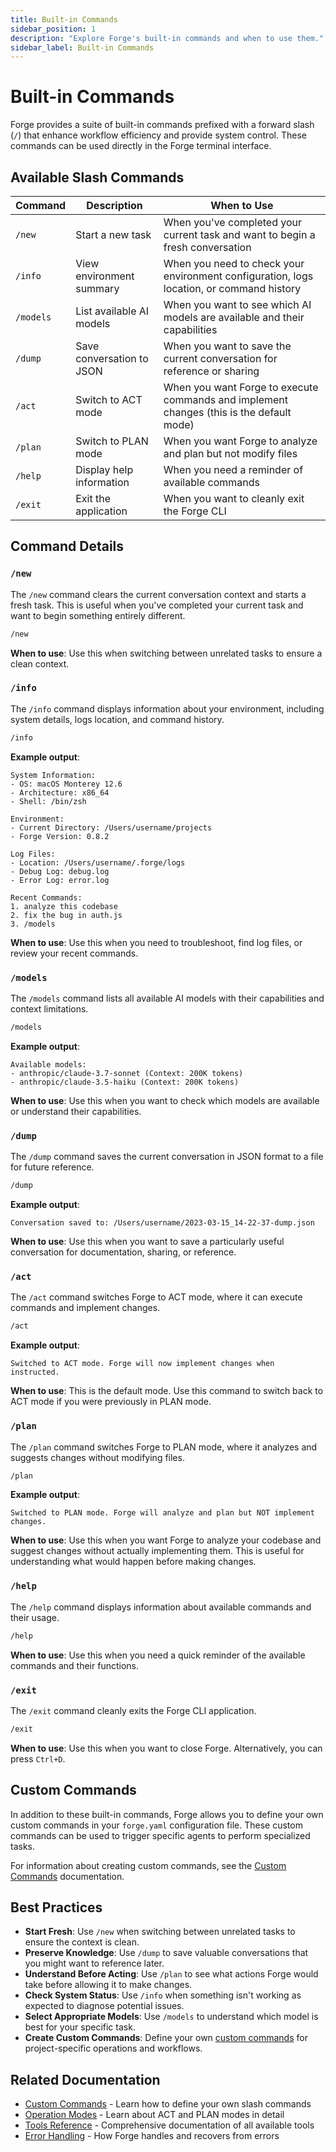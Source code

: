 ```yaml
---
title: Built-in Commands
sidebar_position: 1
description: "Explore Forge's built-in commands and when to use them."
sidebar_label: Built-in Commands
---
```


# Built-in Commands

Forge provides a suite of built-in commands prefixed with a forward slash (`/`) that enhance workflow efficiency and provide system control. These commands can be used directly in the Forge terminal interface.

## Available Slash Commands

| Command   | Description               | When to Use                                                                              |
| --------- | ------------------------- | ---------------------------------------------------------------------------------------- |
| `/new`    | Start a new task          | When you've completed your current task and want to begin a fresh conversation           |
| `/info`   | View environment summary  | When you need to check your environment configuration, logs location, or command history |
| `/models` | List available AI models  | When you want to see which AI models are available and their capabilities                |
| `/dump`   | Save conversation to JSON | When you want to save the current conversation for reference or sharing                  |
| `/act`    | Switch to ACT mode        | When you want Forge to execute commands and implement changes (this is the default mode) |
| `/plan`   | Switch to PLAN mode       | When you want Forge to analyze and plan but not modify files                             |
| `/help`   | Display help information  | When you need a reminder of available commands                                           |
| `/exit`   | Exit the application      | When you want to cleanly exit the Forge CLI                                              |

## Command Details

### `/new`

The `/new` command clears the current conversation context and starts a fresh task. This is useful when you've completed your current task and want to begin something entirely different.

```bash
/new
```

**When to use**: Use this when switching between unrelated tasks to ensure a clean context.

### `/info`

The `/info` command displays information about your environment, including system details, logs location, and command history.

```bash
/info
```

**Example output**:

```
System Information:
- OS: macOS Monterey 12.6
- Architecture: x86_64
- Shell: /bin/zsh

Environment:
- Current Directory: /Users/username/projects
- Forge Version: 0.8.2

Log Files:
- Location: /Users/username/.forge/logs
- Debug Log: debug.log
- Error Log: error.log

Recent Commands:
1. analyze this codebase
2. fix the bug in auth.js
3. /models
```

**When to use**: Use this when you need to troubleshoot, find log files, or review your recent commands.

### `/models`

The `/models` command lists all available AI models with their capabilities and context limitations.

```bash
/models
```

**Example output**:

```
Available models:
- anthropic/claude-3.7-sonnet (Context: 200K tokens)
- anthropic/claude-3.5-haiku (Context: 200K tokens)
```

**When to use**: Use this when you want to check which models are available or understand their capabilities.

### `/dump`

The `/dump` command saves the current conversation in JSON format to a file for future reference.

```bash
/dump
```

**Example output**:

```
Conversation saved to: /Users/username/2023-03-15_14-22-37-dump.json
```

**When to use**: Use this when you want to save a particularly useful conversation for documentation, sharing, or reference.

### `/act`

The `/act` command switches Forge to ACT mode, where it can execute commands and implement changes.

```bash
/act
```

**Example output**:

```
Switched to ACT mode. Forge will now implement changes when instructed.
```

**When to use**: This is the default mode. Use this command to switch back to ACT mode if you were previously in PLAN mode.

### `/plan`

The `/plan` command switches Forge to PLAN mode, where it analyzes and suggests changes without modifying files.

```bash
/plan
```

**Example output**:

```
Switched to PLAN mode. Forge will analyze and plan but NOT implement changes.
```

**When to use**: Use this when you want Forge to analyze your codebase and suggest changes without actually implementing them. This is useful for understanding what would happen before making changes.

### `/help`

The `/help` command displays information about available commands and their usage.

```bash
/help
```

**When to use**: Use this when you need a quick reminder of the available commands and their functions.

### `/exit`

The `/exit` command cleanly exits the Forge CLI application.

```bash
/exit
```

**When to use**: Use this when you want to close Forge. Alternatively, you can press `Ctrl+D`.

## Custom Commands

In addition to these built-in commands, Forge allows you to define your own custom commands in your `forge.yaml` configuration file. These custom commands can be used to trigger specific agents to perform specialized tasks.

For information about creating custom commands, see the [Custom Commands](/docs/custom-commands) documentation.

## Best Practices

- **Start Fresh**: Use `/new` when switching between unrelated tasks to ensure the context is clean.
- **Preserve Knowledge**: Use `/dump` to save valuable conversations that you might want to reference later.
- **Understand Before Acting**: Use `/plan` to see what actions Forge would take before allowing it to make changes.
- **Check System Status**: Use `/info` when something isn't working as expected to diagnose potential issues.
- **Select Appropriate Models**: Use `/models` to understand which model is best for your specific task.
- **Create Custom Commands**: Define your own [custom commands](../custom-commands) for project-specific operations and workflows.

## Related Documentation

- [Custom Commands](../custom-commands) - Learn how to define your own slash commands
- [Operation Modes](../operation-modes) - Learn about ACT and PLAN modes in detail
- [Tools Reference](../tools-reference) - Comprehensive documentation of all available tools
- [Error Handling](../error-handling) - How Forge handles and recovers from errors
